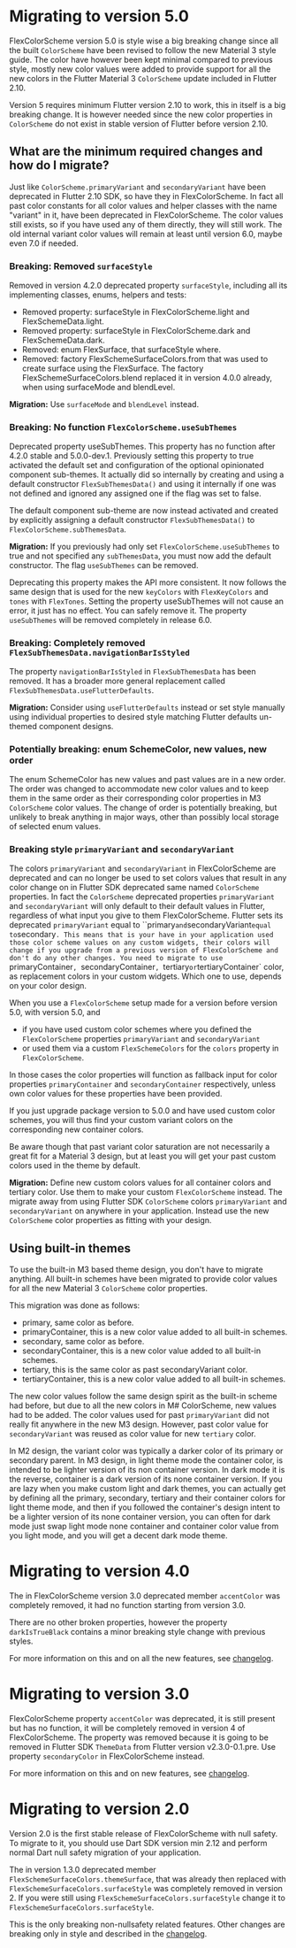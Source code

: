 # Migrating to version 5.0

FlexColorScheme version 5.0 is style wise a big breaking change since all the
built `ColorScheme` have been revised to follow the new Material 3 style guide.
The color have however been kept minimal compared to previous style, mostly
new color values were added to provide support for all the new colors
in the Flutter Material 3 `ColorScheme` update included in Flutter 2.10.

Version 5 requires minimum Flutter version 2.10 to work, this in itself is a
big breaking change. It is however needed since the new color properties
in `ColorScheme` do not exist in stable version of Flutter before version 2.10.


## What are the minimum required changes and how do I migrate?

Just like `ColorScheme.primaryVariant` and `secondaryVariant` have been deprecated
in Flutter 2.10 SDK, so have they in FlexColorScheme. In fact all past color constants
for all color values and helper classes with the name "variant" in it, have been
deprecated in FlexColorScheme. The color values still exists, so if you have used
any of them directly, they will still work. The old internal variant color values will
remain at least until version 6.0, maybe even 7.0 if needed.


### Breaking: Removed `surfaceStyle`

Removed in version 4.2.0 deprecated property `surfaceStyle`, including all
its implementing classes, enums, helpers and tests:

* Removed property: surfaceStyle in FlexColorScheme.light and FlexSchemeData.light.
* Removed property: surfaceStyle in FlexColorScheme.dark and FlexSchemeData.dark.
* Removed: enum FlexSurface, that surfaceStyle where.
* Removed: factory FlexSchemeSurfaceColors.from that was used to create
  surface using the FlexSurface. The factory FlexSchemeSurfaceColors.blend
  replaced it in version 4.0.0 already, when using surfaceMode and blendLevel.

**Migration:** Use `surfaceMode` and `blendLevel` instead.

### Breaking: No function `FlexColorScheme.useSubThemes`

Deprecated property useSubThemes. This property has no function after 4.2.0
stable and 5.0.0-dev.1. Previously setting this property to true activated
the default set and configuration of the optional opinionated component sub-themes.
It actually did so internally by creating and using a default constructor
`FlexSubThemesData()` and using it internally if one was not defined and ignored
any assigned one if the flag was set to false.

The default component sub-theme are now instead activated and created by
explicitly assigning a default constructor `FlexSubThemesData()` to
`FlexColorScheme.subThemesData`.

**Migration:** If you previously had only set `FlexColorScheme.useSubThemes` to true and not
specified any `subThemesData`, you must now add the default constructor.
The flag `useSubThemes` can be removed.

Deprecating this property makes the API more consistent. It now follows the same
design that is used for the new `keyColors` with `FlexKeyColors` and
`tones` with `FlexTones`. Setting the property useSubThemes will not cause an
error, it just has no effect. You can safely remove it.
The property `useSubThemes` will be removed completely in release 6.0.

### Breaking: Completely removed `FlexSubThemesData.navigationBarIsStyled`

The property `navigationBarIsStyled` in `FlexSubThemesData` has been
removed. It has a broader more general replacement called
`FlexSubThemesData.useFlutterDefaults`.

**Migration:** Consider using `useFlutterDefaults` instead or set style manually
using individual properties to desired style matching Flutter defaults un-themed
component designs.

### Potentially breaking: enum SchemeColor, new values, new order

The enum SchemeColor has new values and past values are in a new order.
The order was changed to accommodate new color values and to keep them in
the same order as their corresponding color properties in M3 `ColorScheme`
color values. The change of order is potentially breaking, but unlikely to
break anything in major ways, other than possibly local storage of
selected enum values.

### Breaking style `primaryVariant` and `secondaryVariant`

The colors `primaryVariant` and `secondaryVariant` in FlexColorScheme are
deprecated and can no longer be used to set colors values that result in any
color change on in Flutter SDK deprecated same named `ColorScheme` properties.
In fact the `ColorScheme` deprecated properties `primaryVariant` and
`secondaryVariant` will only default to their default values in Flutter,
regardless of what input you give to them FlexColorScheme. Flutter sets its
deprecated `primaryVariant` equal to ``primary` and `secondaryVariant` equal
to `secondary`. This means that is your have in your application used those
color scheme values on any custom widgets, their colors will change if
you upgrade from a previous version of FlexColorScheme and don't do any
other changes. You need to migrate to use `primaryContainer`,
`secondaryContainer`, `tertiary` or `tertiaryContainer` color, as replacement
colors in your custom widgets. Which one to use, depends on your color design.

When you use a `FlexColorScheme` setup made for a version before version 5.0,
with version 5.0, and
- if you have used custom color schemes where you defined the
   `FlexColorScheme` properties `primaryVariant` and `secondaryVariant`
- or used them via a custom `FlexSchemeColors` for the `colors` property in
`FlexColorScheme`.

In those cases the color properties will function as fallback input for color
properties `primaryContainer` and `secondaryContainer` respectively, unless own
color values for these properties have been provided.

If you just upgrade package version to 5.0.0 and have used custom color schemes,
you will thus find your custom variant colors on the corresponding new
container colors.

Be aware though that past variant color saturation are not necessarily a great
fit for a Material 3 design, but at least you will get your past custom colors
used in the theme by default.

**Migration:** Define new custom colors values for all container colors and
tertiary color. Use them to make your custom `FlexColorScheme` instead.
The migrate away from using Flutter SDK `ColorScheme` colors `primaryVariant`
and `secondaryVariant` on anywhere in your application. Instead use the new
`ColorScheme` color properties as fitting with your design.

## Using built-in themes

To use the built-in M3 based theme design, you don't have to migrate anything.
All built-in schemes have been migrated to provide color values for all the 
new Material 3 `ColorScheme` color properties.

This migration was done as follows:

 - primary, same color as before.
 - primaryContainer, this is a new color value added to all built-in schemes.
 - secondary, same color as before.
 - secondaryContainer, this is a new color value added to all built-in schemes.
 - tertiary, this is the same color as past secondaryVariant color.
 - tertiaryContainer, this is a new color value added to all built-in schemes.

The new color values follow the same design spirit as the built-in scheme had before, but due to
all the new colors in M# ColorScheme, new values had to be added. The color values used for
past `primaryVariant` did not really fit anywhere in the new M3 design. However, past
color value for `secondaryVariant` was reused as color value for new `tertiary` color.

In M2 design, the variant color was typically a darker color of its primary or secondary parent.
In M3 design, in light theme mode the container color, is intended to be lighter version of its
non container version. In dark mode it is the reverse, container is a dark version of its none
container version. If you are lazy when you make custom light and dark themes, you can actually get
by defining all the primary, secondary, tertiary and their container colors for light theme 
mode, and then if you followed the container's design intent to be a lighter version of its none
container version, you can often for dark mode just swap light mode none container and container
color value from you light mode, and you will get a decent dark mode theme.



# Migrating to version 4.0

The in FlexColorScheme version 3.0 deprecated member `accentColor` was
completely removed, it had no function starting from version 3.0.

There are no other broken properties, however the property `darkIsTrueBlack`
contains a minor breaking style change with previous styles.

 For more information on this and on all the new features, see
 [changelog](https://pub.dev/packages/flex_color_scheme/versions/4.0.0/changelog).


# Migrating to version 3.0

FlexColorScheme property `accentColor` was deprecated, it is still present
but has no function, it will be completely removed in version 4 of FlexColorScheme.
The property was removed because it is going to be removed in Flutter SDK
 `ThemeData` from Flutter version v2.3.0-0.1.pre. Use property `secondaryColor`
 in FlexColorScheme instead.

 For more information on this and on new features, see
 [changelog](https://pub.dev/packages/flex_color_scheme/versions/3.0.0/changelog).


# Migrating to version 2.0

Version 2.0 is the first stable release of FlexColorScheme with null safety.
To migrate to it, you should use Dart SDK version min 2.12 and
perform normal Dart null safety migration of your application.

The in version 1.3.0 deprecated member `FlexSchemeSurfaceColors.themeSurface`,
that was already then replaced with `FlexSchemeSurfaceColors.surfaceStyle` was
completely removed in version 2. If you were still using
`FlexSchemeSurfaceColors.surfaceStyle` change it to
`FlexSchemeSurfaceColors.surfaceStyle`.

This is the only breaking non-nullsafety related features. Other changes are
breaking only in style and described in the
[changelog](https://pub.dev/packages/flex_color_scheme/versions/2.0.0/changelog).
